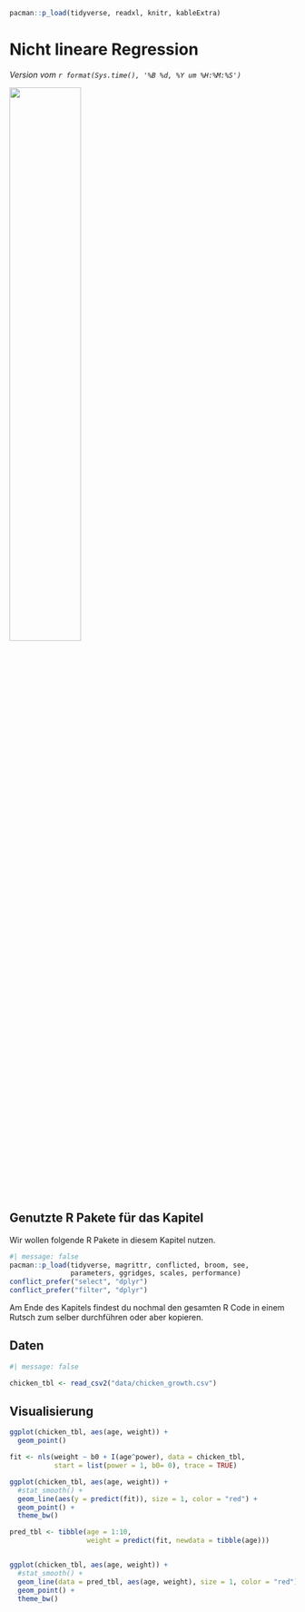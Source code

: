 ```r
pacman::p_load(tidyverse, readxl, knitr, kableExtra)
```

# Nicht lineare Regression {#sec-non-linear}

*Version vom `r format(Sys.time(), '%B %d, %Y um %H:%M:%S')`*

![](images/caution.png){fig-align="center" width="50%"}

## Genutzte R Pakete für das Kapitel

Wir wollen folgende R Pakete in diesem Kapitel nutzen.

```r
#| message: false
pacman::p_load(tidyverse, magrittr, conflicted, broom, see,
               parameters, ggridges, scales, performance)
conflict_prefer("select", "dplyr")
conflict_prefer("filter", "dplyr")
```

Am Ende des Kapitels findest du nochmal den gesamten R Code in einem Rutsch zum selber durchführen oder aber kopieren.

## Daten

```r
#| message: false

chicken_tbl <- read_csv2("data/chicken_growth.csv")  
```

## Visualisierung

```r
ggplot(chicken_tbl, aes(age, weight)) +
  geom_point()
```

```r
fit <- nls(weight ~ b0 + I(age^power), data = chicken_tbl, 
           start = list(power = 1, b0= 0), trace = TRUE)
```

```r
ggplot(chicken_tbl, aes(age, weight)) +
  #stat_smooth() +
  geom_line(aes(y = predict(fit)), size = 1, color = "red") +
  geom_point() +
  theme_bw()
```

```r

pred_tbl <- tibble(age = 1:10,
                   weight = predict(fit, newdata = tibble(age)))


ggplot(chicken_tbl, aes(age, weight)) +
  #stat_smooth() +
  geom_line(data = pred_tbl, aes(age, weight), size = 1, color = "red") +
  geom_point() +
  theme_bw()
```
